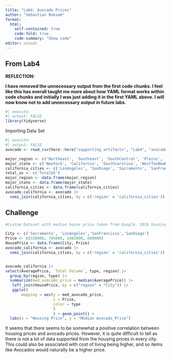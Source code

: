 ```yaml
---
title: "Lab4: Avocado Prices"
author: "Sebastian Boksem"
format:
  html:
    self-contained: true
    code-fold: true
    code-summary: "Show code"
editor: visual
---
```


## From Lab4

**REFLECTION:**

**I have removed the unnecessary output from the first code chunks. I feel like this has overall taught me more about how YAML format works within code chunks and initially I was just adding it in the first YAML above. I will now know not to add unnecessary output in future labs.**

```r
#| execute:
#| output: FALSE
library(tidyverse)
```

Importing Data Set

```r
#| execute:
#| output: FALSE
avocado <- read_csv(here::here("supporting_artifacts", "Lab4", "avocado.csv"))
```

```r
major_region <- c('Northeast', 'Southeast', 'SouthCentral', 'Plains', 'West', 'Midsouth')
major_state <- c('NewYork', 'California', 'SouthCarolina', 'WestTexNewMexico')
california_cities <- c('LosAngeles', 'SanDiego', 'Sacramento', 'SanFrancisco')
total_us <- c('TotalUS')
major_region <- data.frame(major_region)
major_state <- data.frame(major_state)
california_cities <- data.frame(california_cities)
avocado_california <- avocado |>
  semi_join(california_cities, by = c('region' = 'california_cities'))

```

## Challenge

```r
#Custom Dataset with median house price taken from Google, 2018 housing prices due to data in Avocados ending there. https://www.redfin.com/city/11203/CA/Los-Angeles etc.

City <- c('Sacramento', 'LosAngeles','SanFrancisco','SanDiego')
Price <- c(330000, 705000, 1402000, 600000)
HousePrice <- data.frame(City, Price)
avocado_california <- avocado |>
  semi_join(california_cities, by = c('region' = 'california_cities'))


avocado_california |>
select(AveragePrice, `Total Volume`, type, region) |>
  group_by(region, type) |>
  summarize(med_avocado_price = median(AveragePrice)) |>
   left_join(HousePrice, by = c("region" = "City")) |>
   ggplot( 
       mapping = aes(y = med_avocado_price,
                     x = Price,
                     color = type
                     ) 
                     ) + geom_point() +
  labs(x = "Housing Price", y = "Median Avocado_Price")


```

It seems that there seems to be somewhat a positive correlation between housing prices and avocado prices. However, it is quite difficult to tell as there is not a lot of data supported from the housing prices in every city. This could also be associated with cost of living being higher, and so items like Avocados would naturally be a higher price.
